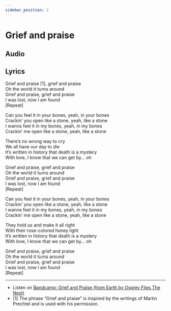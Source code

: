 ```yaml
---  
sidebar_position: 2
---  
```


# Grief and praise  



## Audio

<AudioComponent source="/audio/grief-and-praise.m4a"/>  

## Lyrics 



Grief and praise [1], grief and praise  
Oh the world it turns around  
Grief and praise, grief and praise  
I was lost, now I am found  
[Repeat]  

  
Can you feel it in your bones, yeah, in your bones  
Crackin’ you open like a stone, yeah, like a stone  
I wanna feel it in my bones, yeah, in my bones  
Crackin’ me open like a stone, yeah, like a stone  
  
There’s no wrong way to cry  
We all have our day to die  
It’s written in history that death is a mystery  
With love, I know that we can get by... oh  
  
Grief and praise, grief and praise  
Oh the world it turns around  
Grief and praise, grief and praise  
I was lost, now I am found  
[Repeat]  
  
Can you feel it in your bones, yeah, in your bones  
Crackin’ you open like a stone, yeah, like a stone  
I wanna feel it in my bones, yeah, in my bones  
Crackin’ me open like a stone, yeah, like a stone  
  
They hold us and make it all right  
With their rose-colored honey light  
It’s written in history that death is a mystery  
With love, I know that we can get by... oh  
  
Grief and praise, grief and praise  
Oh the world it turns around  
Grief and praise, grief and praise  
I was lost, now I am found  
[Repeat]  
  
----  
  
  
- Listen on [Bandcamp: Grief and Praise (from Earth by Osprey Flies The Nest)](https://ospreyfliesthenest.bandcamp.com/track/grief-and-praise)  
- [1] The phrase “Grief and praise” is inspired by the writings of Martin Prechtel and is used with his permission.  
